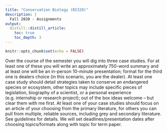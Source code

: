```yaml
---
title: "Conservation Biology (BI328)"
description: | 
  Fall 2020 - Assignments
output:
  distill::distill_article:
    toc: true
    toc_depth: 3
---
```


```r

knitr::opts_chunk$set(echo = FALSE)

```

Over the course of the semester you will dig into three case studies. For at least one of these you will write an approximately 750-word summary and at least one will be an in-person 10-minute presentation; format for the third one is dealers choice (in this scenario, you are the dealer). At least one case study should detail strategies taken to conserve an endangered species or ecosystem, other topics may include specific pieces of legislation, biography of a scientist, or a personal experience (e.g. internship or research project); out of the box ideas welcome – but clear them with me first. At least one of your case studies should focus on an article of your choosing from the primary literature, for others you can pull from multiple, reliable sources, including grey and secondary literature. See guidelines for details. We will set deadlines/presentation dates after choosing topics/formats along with topic for term paper.